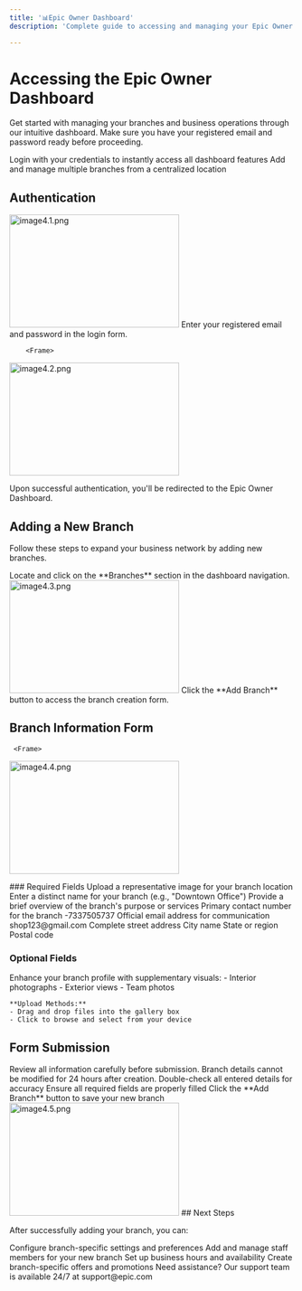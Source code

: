 ```yaml
---
title: '📊Epic Owner Dashboard'
description: 'Complete guide to accessing and managing your Epic Owner Dashboard'

---
```


# Accessing the Epic Owner Dashboard

Get started with managing your branches and business operations through our intuitive dashboard.
<Info>
Make sure you have your registered email and password ready before proceeding.
</Info>

<CardGroup cols={2}>
  <Card title="Quick Access" icon="bolt">
    Login with your credentials to instantly access all dashboard features
  </Card>
  <Card title="Branch Management" icon="building">
    Add and manage multiple branches from a centralized location
  </Card>
</CardGroup>

## Authentication
  <Frame>
 <img src="/images/images docs/image4.1.png" alt="image4.1.png" 
         width="300"
       height="200" />
</Frame>

<Steps>
  <Step title="Login to Your Account">
    Enter your registered email and password in the login form.
  </Step>

        <Frame>
 <img src="/images/images docs/image4.2.png" alt="image4.2.png" 
         width="300"
       height="200" />
</Frame>

  <Step title="Access Dashboard">
    Upon successful authentication, you'll be redirected to the Epic Owner Dashboard.
  </Step>
</Steps>

## Adding a New Branch

Follow these steps to expand your business network by adding new branches.

<Steps>
  <Step title="Navigate to Branches">
    Locate and click on the **Branches** section in the dashboard navigation.
  </Step>
          <Frame>
 <img src="/images/images docs/image4.3.png" alt="image4.3.png" 
         width="300"
       height="200" />
</Frame>

  <Step title="Create New Branch">
    Click the **Add Branch** button to access the branch creation form.
  </Step>
</Steps>

## Branch Information Form
     <Frame>
 <img src="/images/images docs/image4.4.png" alt="image4.4.png" 
         width="300"
       height="200" />
</Frame>
### Required Fields

<ResponseField name="Branch Image" >
  Upload a representative image for your branch location
</ResponseField>

<ResponseField name="Branch Name" >
  Enter a distinct name for your branch (e.g., "Downtown Office")
</ResponseField>

<ResponseField name="Description" >
  Provide a brief overview of the branch's purpose or services
</ResponseField>

<ResponseField name="Contact Details">
  <Expandable title="Contact Information">
    <ResponseField name="Phone" >
      Primary contact number for the branch
      -7337505737
    </ResponseField>
    <ResponseField name="Email">
      Official email address for communication
      shop123@gmail.com
    </ResponseField>
  </Expandable>
</ResponseField>

<ResponseField name="Location">
  <Expandable title="Address Details">
    <ResponseField name="Street Address" >
      Complete street address
    </ResponseField>
    <ResponseField name="City" >
      City name
    </ResponseField>
    <ResponseField name="State" >
      State or region
    </ResponseField>
    <ResponseField name="Pin Code" >
      Postal code
    </ResponseField>
  </Expandable>
</ResponseField>

### Optional Fields

<AccordionGroup>
  <Accordion title="Additional Images">
    Enhance your branch profile with supplementary visuals:
    - Interior photographs
    - Exterior views
    - Team photos

    **Upload Methods:**
    - Drag and drop files into the gallery box
    - Click to browse and select from your device
  </Accordion>
</AccordionGroup>

## Form Submission

<Warning>
Review all information carefully before submission. Branch details cannot be modified for 24 hours after creation.
</Warning>

<Steps>
  <Step title="Review Information">
    Double-check all entered details for accuracy
  </Step>
  <Step title="Validate Required Fields">
    Ensure all required fields are properly filled
  </Step>
  <Step title="Submit">
    Click the **Add Branch** button to save your new branch
  </Step>
</Steps>
     <Frame>
 <img src="/images/images docs/image4.5.png" alt="image4.5.png" 
         width="300"
       height="200" />
</Frame>
## Next Steps

After successfully adding your branch, you can:

<CardGroup cols={2}>
  <Card title="Branch Settings" icon="gear">
    Configure branch-specific settings and preferences
  </Card>
  <Card title="Staff Management" icon="users">
    Add and manage staff members for your new branch
  </Card>
  <Card title="Operating Hours" icon="clock">
    Set up business hours and availability
  </Card>
  <Card title="Promotions" icon="sparkles">
    Create branch-specific offers and promotions
  </Card>
</CardGroup>

<Note>
Need assistance? Our support team is available 24/7 at support@epic.com
</Note>